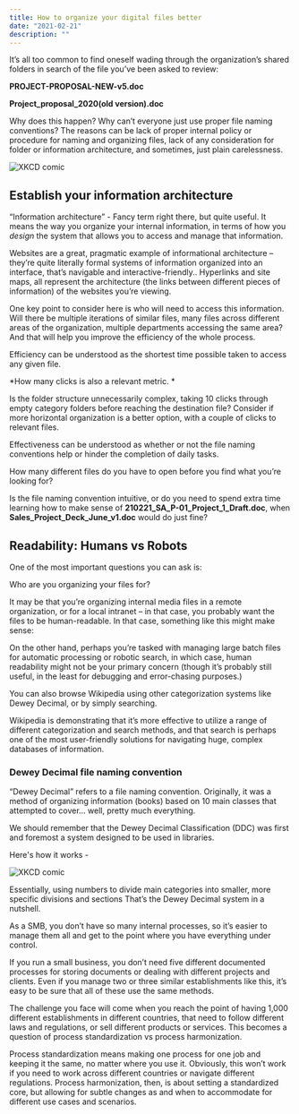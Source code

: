 ```yaml
---
title: How to organize your digital files better
date: "2021-02-21"
description: ""
---
```

It’s all too common to find oneself wading through the organization’s shared folders in search of the file you’ve been asked to review:

**PROJECT-PROPOSAL-NEW-v5.doc**

**Project_proposal_2020(old version).doc**

Why does this happen? Why can’t everyone just use proper file naming conventions? The reasons can be lack of proper internal policy or procedure for naming and organizing files, lack of any consideration for folder or information architecture, and sometimes, just plain carelessness.

![XKCD comic](./s72.png)

## Establish your information architecture

“Information architecture” - Fancy term right there, but quite useful. It means the way you organize your internal information, in terms of how you *design* the system that allows you to access and manage that information.

Websites are a great, pragmatic example of informational architecture – they’re quite literally formal systems of information organized into an interface, that’s navigable and interactive-friendly.. Hyperlinks and site maps, all represent the architecture (the links between different pieces of information) of the websites you’re viewing.

One key point to consider here is who will need to access this information. Will there be multiple iterations of similar files, many files across different areas of the organization, multiple departments accessing the same area? And that will help you improve the efficiency of the whole process.

Efficiency can be understood as the shortest time possible taken to access any given file. 

*How many clicks is also a relevant metric. *

Is the folder structure unnecessarily complex, taking 10 clicks through empty category folders before reaching the destination file? Consider if more horizontal organization is a better option, with a couple of clicks to relevant files.

Effectiveness can be understood as whether or not the file naming conventions help or hinder the completion of daily tasks. 

How many different files do you have to open before you find what you’re looking for? 

Is the file naming convention intuitive, or do you need to spend extra time learning how to make sense of **210221_SA_P-01_Project_1_Draft.doc**, when **Sales_Project_Deck_June_v1.doc** would do just fine?

## Readability: Humans vs Robots

One of the most important questions you can ask is: 

Who are you organizing your files for? 

It may be that you’re organizing internal media files in a remote organization, or for a local intranet – in that case, you probably want the files to be human-readable. In that case, something like this might make sense:

On the other hand, perhaps you’re tasked with managing large batch files for automatic processing or robotic search, in which case, human readability might not be your primary concern (though it’s probably still useful, in the least for debugging and error-chasing purposes.)

You can also browse Wikipedia using other categorization systems like Dewey Decimal, or by simply searching. 

Wikipedia is demonstrating that it’s more effective to utilize a range of different categorization and search methods, and that search is perhaps one of the most user-friendly solutions for navigating huge, complex databases of information.

### Dewey Decimal file naming convention

“Dewey Decimal” refers to a file naming convention. Originally, it was a method of organizing information (books) based on 10 main classes that attempted to cover… well, pretty much everything.

We should remember that the Dewey Decimal Classification (DDC) was first and foremost a system designed to be used in libraries.

Here's how it works -

![XKCD comic](./s73.jpg)

Essentially, using numbers to divide main categories into smaller, more specific divisions and sections That’s the Dewey Decimal system in a nutshell.

As a SMB, you don’t have so many internal processes, so it’s easier to manage them all and get to the point where you have everything under control.

If you run a small business, you don’t need five different documented processes for storing documents or dealing with different projects and clients. Even if you manage two or three similar establishments like this, it’s easy to be sure that all of these use the same methods.

The challenge you face will come when you reach the point of having 1,000 different establishments in different countries, that need to follow different laws and regulations, or sell different products or services. This becomes a question of process standardization vs process harmonization.

Process standardization means making one process for one job and keeping it the same, no matter where you use it. Obviously, this won’t work if you need to work across different countries or navigate different regulations. Process harmonization, then, is about setting a standardized core, but allowing for subtle changes as and when to accommodate for different use cases and scenarios.


